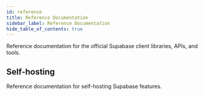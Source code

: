 ```yaml
---
id: reference
title: Reference Documentation
sidebar_label: Reference Documentation
hide_table_of_contents: true
---
```


Reference documentation for the official Supabase client libraries, APIs, and tools.

<div class="container p-0">
  <div class="grid grid-cols-2 gap-3">
    <div class="w-1/2">
      <ButtonCard
        icon="/docs/img/libraries/javascript-icon.svg"
        to="/reference/javascript"
        title="JavaScript"
        description="JavaScript and TypeScript documentation."
      />
    </div>
    <div class="w-1/2">
      <ButtonCard
        icon="/docs/img/libraries/dart-icon.svg"
        to="/reference/dart"
        title="Flutter"
        description="Flutter and Dart documentation."
      />
    </div>
    <div class="w-1/2">
      <ButtonCard icon="/docs/img/icons/cli-icon.svg"
        to="/reference/cli"
        title="Supabase CLI"
        description="Tools for developing your Supabase projects locally."
      />
    </div>
    <div class="w-1/2">
      <ButtonCard icon="/docs/img/icons/api-icon.svg"
        to="/reference/api"
        title="Supabase API"
        description="Manage your Supabase organizations and projects." />
    </div>

  </div>
</div>

## Self-hosting

Reference documentation for self-hosting Supabase features.

<div class="container">
  <div class="grid grid-cols-2 gap-3">
    <div class="w-1/2">
      <ButtonCard
        to='/reference/auth'
        title='Auth Server'
        description=" JSON Web Token (JWT)-based API for managing users and issuing access tokens."
      />
    </div>
    <div class="w-1/2">
      <ButtonCard
        to='/reference/storage'
        title='Storage'
        description="S3-compatible object storage service that integrates with Postgres."
      />
    </div>

  </div>
</div>
